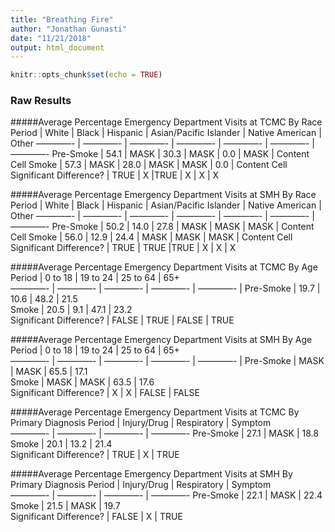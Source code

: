 ```yaml
---
title: "Breathing Fire"
author: "Jonathan Gunasti"
date: "11/21/2018"
output: html_document
---
```


```r
knitr::opts_chunk$set(echo = TRUE)
```

### Raw Results


#####Average Percentage Emergency Department Visits at TCMC By Race
Period | White | Black  | Hispanic  | Asian/Pacific Islander | Native American |  Other 
------------- | ------------- | ------------- | ------------- | ------------- | ------------- | -------------
Pre-Smoke  | 54.1  |  MASK  | 30.3  | MASK  |   0.0  | MASK  | Content Cell
Smoke  | 57.3  | MASK  | 28.0  | MASK  | MASK  | 0.0  | Content Cell
Significant Difference?   | TRUE  |  X  |TRUE  |  X  |  X  |  X


#####Average Percentage Emergency Department Visits at SMH By Race
Period | White | Black  | Hispanic  | Asian/Pacific Islander | Native American |  Other 
------------- | ------------- | ------------- | ------------- | ------------- | ------------- | -------------
Pre-Smoke  | 50.2  |  14.0  | 27.8  | MASK  |   MASK   | MASK  | Content Cell
Smoke  | 56.0  | 12.9  | 24.4  | MASK  | MASK  | MASK  | Content Cell
Significant Difference?   | TRUE  |  TRUE  |TRUE  |  X  |  X  |  X


#####Average Percentage Emergency Department Visits at TCMC By Age
Period | 0 to 18 | 19 to 24  | 25 to 64  | 65+  
------------- | ------------- | ------------- | ------------- | ------------- | 
Pre-Smoke  | 19.7  |  10.6  | 48.2  | 21.5  
Smoke  | 20.5  | 9.1  | 47.1  | 23.2  
Significant Difference?   | FALSE  |  TRUE  | FALSE  |  TRUE  


#####Average Percentage Emergency Department Visits at SMH By Age
Period | 0 to 18 | 19 to 24  | 25 to 64  | 65+  
------------- | ------------- | ------------- | ------------- | ------------- | 
Pre-Smoke  | MASK  |  MASK  | 65.5  | 17.1  
Smoke  | MASK  | MASK  | 63.5  | 17.6  
Significant Difference?   | X  |  X  | FALSE  |  FALSE


#####Average Percentage Emergency Department Visits at TCMC By Primary Diagnosis
Period | Injury/Drug | Respiratory  | Symptom  
------------- | ------------- | ------------- | ------------- 
Pre-Smoke  | 27.1  |  MASK  | 18.8  
Smoke  | 20.1  | 13.2  | 21.4  
Significant Difference?   | TRUE  |  X  | TRUE  


#####Average Percentage Emergency Department Visits at SMH By Primary Diagnosis
Period | Injury/Drug | Respiratory  | Symptom  
------------- | ------------- | ------------- | ------------- 
Pre-Smoke  | 22.1  |  MASK  | 22.4  
Smoke  | 21.5  | MASK  | 19.7  
Significant Difference?   | FALSE  |  X  | TRUE  
